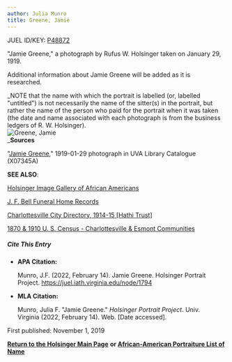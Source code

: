 ```yaml
---
author: Julia Munro
title: Greene, Jamie
---
```

JUEL ID/KEY: [P48872](http://juel.iath.virginia.edu/public_person?person=48872 "P48872")

"Jamie Greene," a photograph by Rufus W. Holsinger taken on January 29, 1919. 

Additional information about Jamie Greene will be added as it is researched. 

_NOTE that the name with which the portrait is labelled (or, labelled "untitled") is not necessarily the name of the sitter(s) in the portrait, but rather the name of the person who paid for the portrait when it was taken (the date and name associated with each photograph is from the business ledgers of R. W. Holsinger).  
![Greene, Jamie](https://iiif.lib.virginia.edu/iiif/uva-lib:1050534/full/778,561/0/default.jpg "Greene, Jamie")  
_**Sources**

"[Jamie Greene](https://search.lib.virginia.edu/catalog/uva-lib:1050534#?c=0&m=0&s=0&cv=0&xywh=2671%2C506%2C734%2C544 "Greene, Jamie")," 1919-01-29 photograph in UVA Library Catalogue (X07345A) 

**SEE ALSO**:

[Holsinger Image Gallery of African Americans](http://rwholsingerphotos.org/images.php "Holsinger Image Gallery of African Americans")

[J. F. Bell Funeral Home Records](http://www2.vcdh.virginia.edu/afam/raceandplace/perl_scripts/funeral_search.html "J. F. Bell Funeral Home Database")

[Charlottesville City Directory, 1914-15 \[Hathi Trust\]](https://catalog.hathitrust.org/Record/101954103 "Charlottesville City Directory, 1914-15") 

[1870 & 1910 U. S. Census - Charlottesville & Esmont Communities](http://www2.vcdh.virginia.edu/afam/raceandplace/census/search_both.html "1870 & 1910 U. S. Census: Charlottesville and Esmont Communities")

##### **Cite This Entry**

*   **APA Citation:**
    
    Munro, J.F. (2022, February 14). Jamie Greene. Holsinger Portrait Project. https://juel.iath.virginia.edu/node/1794
    
*   **MLA Citation:**
    
    Munro, Julia F. "Jamie Greene." _Holsinger Portrait Project_. Univ. Virginia (2022, February 14). Web. \[Date accessed\].
    

  
First published: November 1, 2019    

[**Return to the Holsinger Main Page**](http://juel.iath.virginia.edu/node/980) **or [African-American Portraiture List of Name](http://juel.iath.virginia.edu/node/996)**